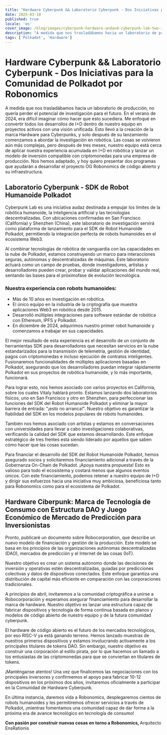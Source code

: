 ```yaml
---
title: "Hardware Cyberpunk && Laboratorio Cyberpunk - Dos Iniciativas para la Comunidad de Polkadot por Robonomics"
date: 2025-03-18
published: true
locale: 'es'
cover_image: /blog/images/cyberpunk-hardware-andand-cyberpunk-lab-two-in/cover.webp
description: "A medida que nos trasladábamos hacia un laboratorio de producción, no quería perder el potencial de investigación para el futuro. En el verano de 2024, era difícil imaginar cómo hacer que esto sucediera. Me enfoqué en convertir todos los desarrollos de I+D dentro de nuestro equipo en proyectos activos con una visión unificada. Esto llevó a la creación de la marca Hardware para Cyberpunks, y solo después de su lanzamiento comenzamos a abordar la investigación en robótica."
tags: ['Polkadot', 'Hardware']
---
```


# Hardware Cyberpunk && Laboratorio Cyberpunk - Dos Iniciativas para la Comunidad de Polkadot por Robonomics   

A medida que nos trasladábamos hacia un laboratorio de producción, no quería perder el potencial de investigación para el futuro. En el verano de 2024, era difícil imaginar cómo hacer que esto sucediera. Me enfoqué en convertir todos los desarrollos de I+D dentro de nuestro equipo en proyectos activos con una visión unificada. Esto llevó a la creación de la marca Hardware para Cyberpunks, y solo después de su lanzamiento comenzamos a abordar la investigación en robótica. Las cosas se volvieron aún más complejas, pero después de tres meses, nuestro equipo está cerca de aplicar nuestra experiencia acumulada en I+D en robótica y lanzar un modelo de inversión compatible con criptomonedas para una empresa de producción. Nos hemos adaptado, y hoy quiero presentar dos programas que ayudarán a desarrollar el proyecto OG Robonomics de código abierto y su infraestructura.   

## Laboratorio Cyberpunk - SDK de Robot Humanoide Polkadot   

Cyberpunk Lab es una iniciativa audaz destinada a empujar los límites de la robótica humanoide, la inteligencia artificial y las tecnologías descentralizadas. Con ubicaciones confirmadas en San Francisco (California) y Shenzhen (China), este laboratorio de investigación servirá como plataforma de lanzamiento para el SDK de Robot Humanoide Polkadot, permitiendo la integración perfecta de robots humanoides en el ecosistema Web3.   

Al combinar tecnologías de robótica de vanguardia con las capacidades en la nube de Polkadot, estamos construyendo un marco para interacciones seguras, autónomas y descentralizadas de máquinas. Este laboratorio actuará como un campo de pruebas, donde investigadores, artistas y desarrolladores pueden crear, probar y validar aplicaciones del mundo real, sentando las bases para el próximofase de evolución tecnológica.   

### Nuestra experiencia con robots humanoides:   

- Más de 10 años en investigación en robótica.   
- El único equipo en la industria de la criptografía que muestra aplicaciones Web3 en robótica desde 2015.   
- Desarrolló múltiples integraciones para software estándar de robótica con Ethereum, IPFS y Polkadot.   
- En diciembre de 2024, adquirimos nuestro primer robot humanoide y comenzamos a trabajar en sus capacidades.   

El mejor resultado de esta experiencia es el desarrollo de un conjunto de herramientas SDK para desarrolladores que necesitan servicios en la nube estandarizados para la transmisión de telemetría, gestión de identidad, pagos con criptomonedas e incluso ejecución de contratos inteligentes. Fusionaremos funcionalidades de múltiples aplicaciones basadas en Polkadot, asegurando que los desarrolladores puedan integrar rápidamente Polkadot en sus proyectos de robótica humanoide, y lo más importante, funcionará.   

Para lograr esto, nos hemos asociado con varios proyectos en California, sobre los cuales Vitaly hablará pronto. Estamos lanzando dos laboratorios físicos, uno en San Francisco y otro en Shenzhen, para perfeccionar las funciones del SDK del Robot Humanoide Polkadot y eliminar la mayor barrera de entrada: "¡esto no arranca!". Nuestro objetivo es garantizar la fiabilidad del SDK en los modelos populares de robots humanoides.   

También nos hemos asociado con artistas y estamos en conversaciones con universidades para llevar a cabo investigaciones colaborativas, verificando la calidad del SDK que estamos desarrollando. Este enfoque estratégico de tres frentes está siendo liderado por aquellos que saben cómo hacer que las cosas sucedan.   

Para financiar el desarrollo del SDK del Robot Humanoide Polkadot, hemos asegurado socios y solicitaremos financiamiento adicional a través de la Gobernanza On-Chain de Polkadot. ¡Apoya nuestra propuesta! Esto es valioso para todo el ecosistema y costará menos que algunos eventos únicos. Con este financiamiento, podemos retener a nuestro equipo de I+D y dirigir sus esfuerzos hacia una iniciativa muy ambiciosa, beneficiosa tanto para Robonomics como para el ecosistema de Polkadot.   

## Hardware Ciberpunk: Marca de Tecnología de Consumo con Estructura DAO y Juego Económico de Mercado de Predicción para Inversionistas   

Pronto, publicaré un documento sobre Robocorporation, que describe un nuevo modelo de financiación y gestión de la producción. Este modelo se basa en los principios de las organizaciones autónomas descentralizadas (DAO), mercados de predicción y el Internet de las cosas (IoT).   

Nuestro objetivo es crear un sistema autónomo donde las decisiones de inversión y operativas estén descentralizadas, guiadas por predicciones colectivas y datos de dispositivos conectados. Este enfoque garantiza una distribución de capital más eficiente en comparación con las corporaciones tradicionales.   

A principios de abril, invitaremos a la comunidad criptográfica a unirse a Robocorporación y esperamos asegurar financiamiento para desarrollar la marca de hardware. Nuestro objetivo es lanzar una estructura capaz de fabricar dispositivos y tecnología de forma continua basada en planos y modelos de código abierto de nuestro equipo y de la futura comunidad cyberpunk.   

El hardware de código abierto es el futuro de los mercados tecnológicos, por eso RISC-V ya está ganando terreno. Hemos lanzado muestras de nuestros primeros dispositivos y estamos involucrando activamente a los principales titulares de tokens DAO. Sin embargo, nuestro objetivo es construir una corporación al estilo pirata, por lo que hacemos un llamado a los entusiastas de las criptomonedas para que se conviertan en titulares de tokens.   

¡Manténganse atentos! Una vez que finalicemos las negociaciones con los principales inversores y confirmemos el apoyo para fabricar 10-12 dispositivos en los próximos dos años, invitaremos oficialmente a participar en la Comunidad de Hardware Cyberpunk.   

En última instancia, daremos vida a Robonomics, desplegaremos cientos de robots humanoides y les permitiremos ofrecer servicios a través de Polkadot, ¡mientras fomentamos una comunidad capaz de dar forma a la próxima era de avance tecnológico en tecnología de consumo!   

<div class="text-abstract">  
<b>Con pasión por construir nuevas cosas en torno a Robonomics, </b>Arquitecto EnsRationis
</div>